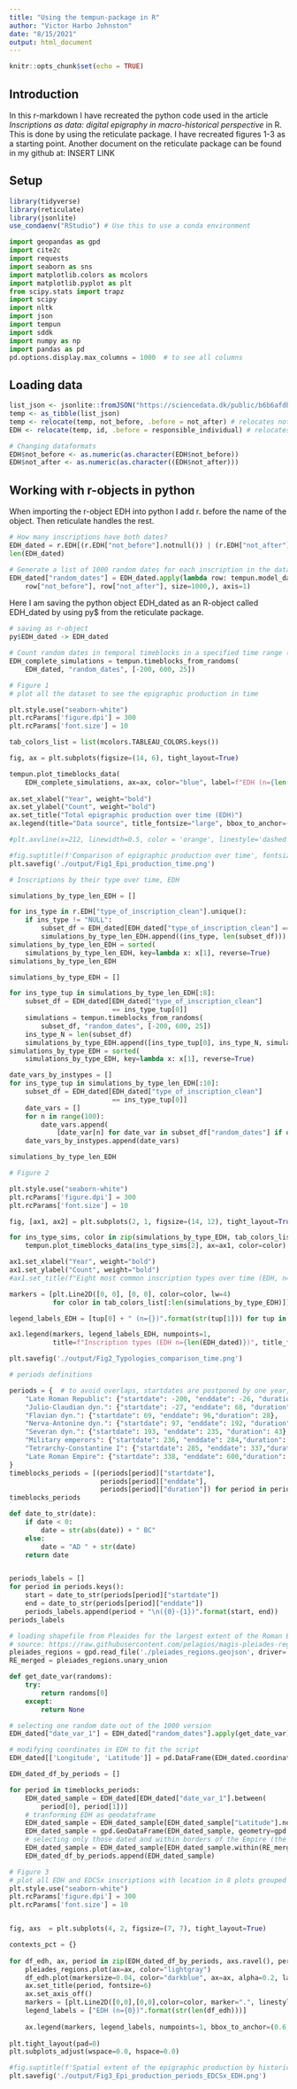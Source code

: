 ```yaml
---
title: "Using the tempun-package in R"
author: "Victor Harbo Johnston"
date: "8/15/2021"
output: html_document
---
```


```r
knitr::opts_chunk$set(echo = TRUE)
```
## Introduction
In this r-markdown I have recreated the python code used in the article 
_Inscriptions as data: digital epigraphy in macro-historical perspective_ in R. This is done by using the reticulate package. I have recreated figures 1-3 as a starting point. Another document on the reticulate package can be found in my github at: INSERT LINK 

## Setup 
```r
library(tidyverse)
library(reticulate)
library(jsonlite)
use_condaenv("RStudio") # Use this to use a conda environment
```

```python
import geopandas as gpd
import cite2c
import requests
import seaborn as sns
import matplotlib.colors as mcolors
import matplotlib.pyplot as plt
from scipy.stats import trapz
import scipy
import nltk
import json
import tempun
import sddk
import numpy as np
import pandas as pd
pd.options.display.max_columns = 1000  # to see all columns
```

## Loading data
```r
list_json <- jsonlite::fromJSON("https://sciencedata.dk/public/b6b6afdb969d378b70929e86e58ad975/EDH_subset_2021-02-15.json")
temp <- as_tibble(list_json)
temp <- relocate(temp, not_before, .before = not_after) # relocates not_before column closer to not_after column to create a better overview.
EDH <- relocate(temp, id, .before = responsible_individual) # relocates id to be the first column seen.

# Changing dataformats
EDH$not_before <- as.numeric(as.character(EDH$not_before))
EDH$not_after <- as.numeric(as.character((EDH$not_after)))
```

## Working with r-objects in python
When importing the r-object EDH into python I add r. before the name of the object. Then reticulate handles the rest.
```python
# How many inscriptions have both dates?
EDH_dated = r.EDH[(r.EDH["not_before"].notnull()) | (r.EDH["not_after"].notnull())]
len(EDH_dated)
```

```python
# Generate a list of 1000 random dates for each inscription in the dataset
EDH_dated["random_dates"] = EDH_dated.apply(lambda row: tempun.model_date(
    row["not_before"], row["not_after"], size=1000,), axis=1)
```

Here I am saving the python object EDH_dated as an R-object called EDH_dated by using  py$ from the reticulate package. 
```r
# saving as r-object
py$EDH_dated -> EDH_dated
```

```python
# Count random dates in temporal timeblocks in a specified time range (from 200 BC to 600 AD, temporal blocks by 25 years)
EDH_complete_simulations = tempun.timeblocks_from_randoms(
    EDH_dated, "random_dates", [-200, 600, 25])
```

```python
# Figure 1
# plot all the dataset to see the epigraphic production in time

plt.style.use("seaborn-white")
plt.rcParams['figure.dpi'] = 300
plt.rcParams['font.size'] = 10

tab_colors_list = list(mcolors.TABLEAU_COLORS.keys())

fig, ax = plt.subplots(figsize=(14, 6), tight_layout=True)

tempun.plot_timeblocks_data(
    EDH_complete_simulations, ax=ax, color="blue", label=f"EDH (n={len(EDH_dated)})")
    
ax.set_xlabel("Year", weight="bold")
ax.set_ylabel("Count", weight="bold")
ax.set_title("Total epigraphic production over time (EDH)")
ax.legend(title="Data source", title_fontsize="large", bbox_to_anchor=(1, 1), loc='upper right')

#plt.axvline(x=212, linewidth=0.5, color = 'orange', linestyle='dashed')

#fig.suptitle(f'Comparison of epigraphic production over time', fontsize=16,fontweight="bold")
plt.savefig('./output/Fig1_Epi_production_time.png')
```

```python
# Inscriptions by their type over time, EDH

simulations_by_type_len_EDH = []

for ins_type in r.EDH["type_of_inscription_clean"].unique():
    if ins_type != "NULL":
        subset_df = EDH_dated[EDH_dated["type_of_inscription_clean"] == ins_type]
        simulations_by_type_len_EDH.append((ins_type, len(subset_df)))
simulations_by_type_len_EDH = sorted(
    simulations_by_type_len_EDH, key=lambda x: x[1], reverse=True)
simulations_by_type_len_EDH

simulations_by_type_EDH = []

for ins_type_tup in simulations_by_type_len_EDH[:8]:
    subset_df = EDH_dated[EDH_dated["type_of_inscription_clean"]
                          == ins_type_tup[0]]
    simulations = tempun.timeblocks_from_randoms(
        subset_df, "random_dates", [-200, 600, 25])
    ins_type_N = len(subset_df)
    simulations_by_type_EDH.append([ins_type_tup[0], ins_type_N, simulations])
simulations_by_type_EDH = sorted(
    simulations_by_type_EDH, key=lambda x: x[1], reverse=True)

date_vars_by_instypes = []
for ins_type_tup in simulations_by_type_len_EDH[:10]:
    subset_df = EDH_dated[EDH_dated["type_of_inscription_clean"]
                          == ins_type_tup[0]]
    date_vars = []
    for n in range(100):
        date_vars.append(
            [date_var[n] for date_var in subset_df["random_dates"] if date_var != None])
    date_vars_by_instypes.append(date_vars)
```

```python
simulations_by_type_len_EDH
```

```python
# Figure 2

plt.style.use("seaborn-white")
plt.rcParams['figure.dpi'] = 300
plt.rcParams['font.size'] = 10

fig, [ax1, ax2] = plt.subplots(2, 1, figsize=(14, 12), tight_layout=True)

for ins_type_sims, color in zip(simulations_by_type_EDH, tab_colors_list[:len(simulations_by_type_EDH)]):
    tempun.plot_timeblocks_data(ins_type_sims[2], ax=ax1, color=color)

ax1.set_xlabel("Year", weight="bold")
ax1.set_ylabel("Count", weight="bold")
#ax1.set_title(f"Eight most common inscription types over time (EDH, n={len(EDH_dated)})", weight="bold")

markers = [plt.Line2D([0, 0], [0, 0], color=color, lw=4)
           for color in tab_colors_list[:len(simulations_by_type_EDH)]]

legend_labels_EDH = [tup[0] + " (n={})".format(str(tup[1])) for tup in simulations_by_type_EDH]

ax1.legend(markers, legend_labels_EDH, numpoints=1,  
           title=f"Inscription types (EDH n={len(EDH_dated)})", title_fontsize="large", bbox_to_anchor=(1, 1), loc='upper right')

plt.savefig('./output/Fig2_Typologies_comparison_time.png')
```

```python
# periods definitions

periods = {  # to avoid overlaps, startdates are postponed by one year, when needed
    "Late Roman Republic": {"startdate": -200, "enddate": -26, "duration": 175},
    "Julio-Claudian dyn.": {"startdate": -27, "enddate": 68, "duration": 95},
    "Flavian dyn.": {"startdate": 69, "enddate": 96,"duration": 28},
    "Nerva-Antonine dyn.": {"startdate": 97, "enddate": 192, "duration": 96},
    "Severan dyn.": {"startdate": 193, "enddate": 235, "duration": 43},
    "Military emperors": {"startdate": 236, "enddate": 284,"duration": 49},
    "Tetrarchy-Constantine I": {"startdate": 285, "enddate": 337,"duration": 53},
    "Late Roman Empire": {"startdate": 338, "enddate": 600,"duration": 263}
}
timeblocks_periods = [(periods[period]["startdate"],
                       periods[period]["enddate"],
                       periods[period]["duration"]) for period in periods]
timeblocks_periods
```

```python
def date_to_str(date):
    if date < 0:
        date = str(abs(date)) + " BC"
    else:
        date = "AD " + str(date)
    return date


periods_labels = []
for period in periods.keys():
    start = date_to_str(periods[period]["startdate"])
    end = date_to_str(periods[period]["enddate"])
    periods_labels.append(period + "\n({0}-{1})".format(start, end))
periods_labels
```

```python
# loading shapefile from Pleaides for the largest extent of the Roman Empire, AD 117
# source: https://raw.githubusercontent.com/pelagios/magis-pleiades-regions/main/pleiades-regions-magis-pelagios.geojson
pleiades_regions = gpd.read_file('./pleiades_regions.geojson', driver='GeoJSON')
RE_merged = pleiades_regions.unary_union
```

```python
def get_date_var(randoms):
    try:
        return randoms[0]
    except:
        return None

# selecting one random date out of the 1000 version
EDH_dated["date_var_1"] = EDH_dated["random_dates"].apply(get_date_var)
```

```python
# modifying coordinates in EDH to fit the script
EDH_dated[['Longitude', 'Latitude']] = pd.DataFrame(EDH_dated.coordinates. tolist(), index=EDH_dated.index)
```

```python
EDH_dated_df_by_periods = []

for period in timeblocks_periods:
    EDH_dated_sample = EDH_dated[EDH_dated["date_var_1"].between(
        period[0], period[1])]
    # tranforming EDH as geodataframe
    EDH_dated_sample = EDH_dated_sample[EDH_dated_sample["Latitude"].notnull()]
    EDH_dated_sample = gpd.GeoDataFrame(EDH_dated_sample, geometry=gpd.points_from_xy(EDH_dated_sample["Longitude"], EDH_dated_sample["Latitude"]))
    # selecting only those dated and within borders of the Empire (the largest extent in AD 117)
    EDH_dated_sample = EDH_dated_sample[EDH_dated_sample.within(RE_merged)]
    EDH_dated_df_by_periods.append(EDH_dated_sample)
```

```python
# Figure 3
# plot all EDH and EDCSx inscriptions with location in 8 plots grouped by period
plt.style.use("seaborn-white")
plt.rcParams['figure.dpi'] = 300
plt.rcParams['font.size'] = 10


fig, axs  = plt.subplots(4, 2, figsize=(7, 7), tight_layout=True)

contexts_pct = {}
    
for df_edh, ax, period in zip(EDH_dated_df_by_periods, axs.ravel(), periods_labels):
    pleiades_regions.plot(ax=ax, color="lightgray")
    df_edh.plot(markersize=0.04, color="darkblue", ax=ax, alpha=0.2, label=len(df_edh))
    ax.set_title(period, fontsize=6)
    ax.set_axis_off()
    markers = [plt.Line2D([0,0],[0,0],color=color, marker=".", linestyle="") for color in ["darkblue", "red"]]
    legend_labels = ["EDH (n={0})".format(str(len(df_edh)))]
    
    ax.legend(markers, legend_labels, numpoints=1, bbox_to_anchor=(0.6, 1), loc='upper left', fontsize=5)
   
plt.tight_layout(pad=0)
plt.subplots_adjust(wspace=0.0, hspace=0.0)

#fig.suptitle(f'Spatial extent of the epigraphic production by historic period', fontsize=8, fontweight="bold")
plt.savefig('./output/Fig3_Epi_production_periods_EDCSx_EDH.png')
```










